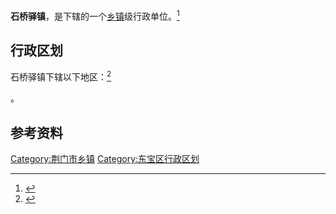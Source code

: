 {{中国乡级行政区|42/08/02/104/000}}

'''石桥驿镇'''，是{{PRC admin/fullname|42/08/02/104/000|3}}下辖的一个[[乡镇|乡镇]]级行政单位。<ref>{{PRC admin/ref sgc|{{PRC admin/parent|42/08/02/104/000}}}}</ref>

== 行政区划 ==

石桥驿镇下辖以下地区：<ref>{{PRC admin/ref sgc|42/08/02/104/000}}</ref>

{{PRC admin/children|42/08/02/104/000}}。

== 参考资料 ==

{{reflist}}

{{东宝区行政区划}}
{{湖北行政区划小作品}}
[[Category:荆门市乡镇|Category:荆门市乡镇]]
[[Category:东宝区行政区划|Category:东宝区行政区划]]